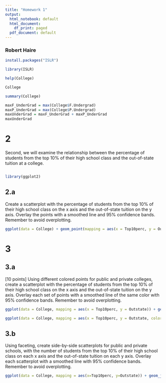 ```yaml
---
title: "Homework 1"
output:
  html_notebook: default
  html_document:
    df_print: paged
  pdf_document: default
---
```


### Robert Haire
```r
install.packages("ISLR")
```


```r
library(ISLR)

```

```r
help(College)
```

```r
College
```

```r
summary(College)
```

```r
maxF_UnderGrad = max(College$F.Undergrad)
maxP_UnderGrad = max(College$P.Undergrad)
maxUnderGrad = maxF_UnderGrad + maxP_UnderGrad
maxUnderGrad
```
# 2
Second, we will examine the relationship between the percentage of students from the top 10% of their high school class and the out-of-state tuition at a college. 
```r
```


```r
library(ggplot2)
```

## 2.a 
Create a scatterplot with the percentage of students from the top 10% of their high school class on the x axis and the out-of-state tuition on the y axis. Overlay the points with a smoothed line and 95% confidence bands. Remember to avoid overplotting. 

```r
ggplot(data = College) + geom_point(mapping = aes(x = Top10perc, y = Outstate)) + geom_smooth(mapping = aes(x = Top10perc, y = Outstate), level = 0.95)
```

# 3
## 3.a
[10 points] Using different colored points for public and private colleges, create a scatterplot with the percentage of students from the top 10% of their high school class on the x axis and the out-of-state tuition on the y axis. Overlay each set of points with a smoothed line of the same color with 95% confidence bands. Remember to avoid overplotting. 
```r
ggplot(data = College, mapping = aes(x = Top10perc, y = Outstate)) + geom_point(mapping = aes(color = Private)) + geom_smooth()
```

```r
ggplot(data = College, mapping = aes(x = Top10perc, y = Outstate, color = Private)) + geom_point(position = 'jitter') + geom_smooth(level = 0.95)
```

## 3.b
Using faceting, create side-by-side scatterplots for public and private schools, with the number of students from the top 10% of their high school class on each x axis and the out-of-state tuition on each y axis. Overlay each scatterplot with a smoothed line with 95% confidence bands. Remember to avoid overplotting. 

```r
ggplot(data = College, mapping = aes(x=Top10perc, y=Outstate)) + geom_jitter() + facet_wrap(~ Private, ncol = 2) + geom_smooth()
```

